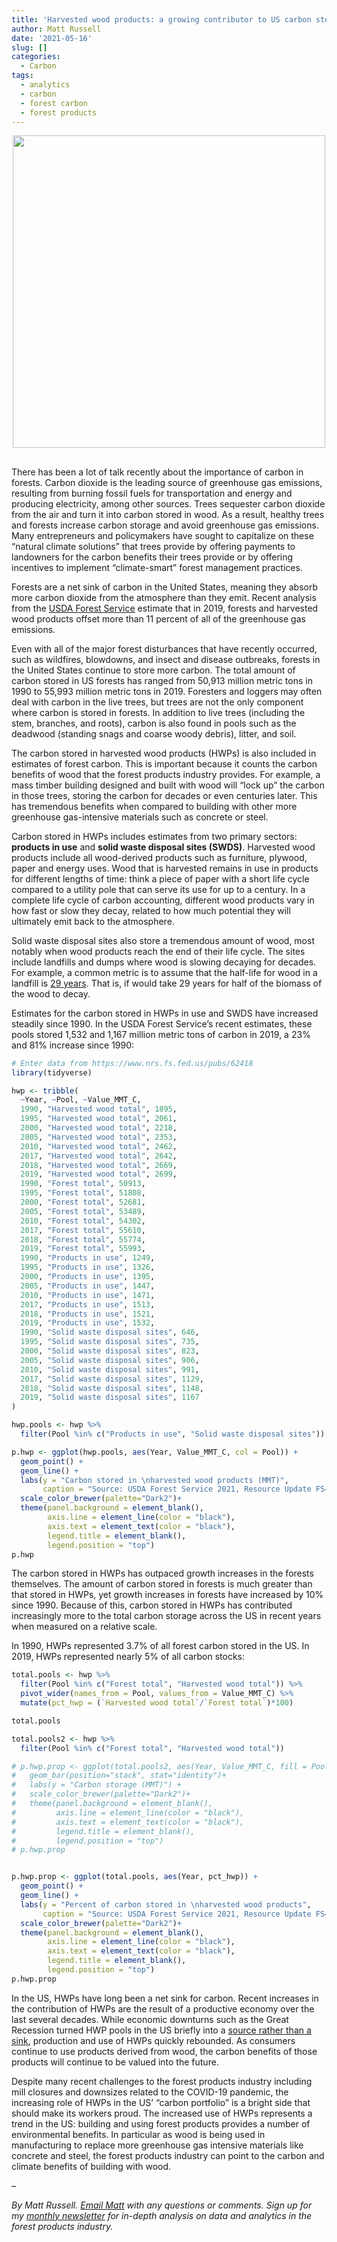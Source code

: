 ```yaml
---
title: 'Harvested wood products: a growing contributor to US carbon storage'
author: Matt Russell
date: '2021-05-16'
slug: []
categories:
  - Carbon
tags:
  - analytics
  - carbon
  - forest carbon
  - forest products
---
```


<center>

![](wood.jpg){width=500px}
</center>

## 

There has been a lot of talk recently about the importance of carbon in forests. Carbon dioxide is the leading source of greenhouse gas emissions, resulting from burning fossil fuels for transportation and energy and producing electricity, among other sources. Trees sequester carbon dioxide from the air and turn it into carbon stored in wood. As a result, healthy trees and forests increase carbon storage and avoid greenhouse gas emissions.  Many entrepreneurs and policymakers have sought to capitalize on these "natural climate solutions" that trees provide by offering payments to landowners for the carbon benefits their trees provide or by offering incentives to implement "climate-smart" forest management practices.

Forests are a net sink of carbon in the United States, meaning they absorb more carbon dioxide from the atmosphere than they emit. Recent analysis from the [USDA Forest Service](https://www.nrs.fs.fed.us/pubs/62418) estimate that in 2019, forests and harvested wood products offset more than 11 percent of all of the greenhouse gas emissions. 

Even with all of the major forest disturbances that have recently occurred, such as wildfires, blowdowns, and insect and disease outbreaks, forests in the United States continue to store more carbon. The total amount of carbon stored in US forests has ranged from 50,913 million metric tons in 1990 to 55,993 million metric tons in 2019. Foresters and loggers may often deal with carbon in the live trees, but trees are not the only component where carbon is stored in forests. In addition to live trees (including the stem, branches, and roots), carbon is also found in pools such as the deadwood (standing snags and coarse woody debris), litter, and soil.

The carbon stored in harvested wood products (HWPs) is also included in estimates of forest carbon. This is important because it counts the carbon benefits of wood that the forest products industry provides. For example, a mass timber building designed and built with wood will "lock up" the carbon in those trees, storing the carbon for decades or even centuries later. This has tremendous benefits when compared to building with other more greenhouse gas-intensive  materials such as concrete or steel. 

Carbon stored in HWPs includes estimates from two primary sectors: **products in use** and **solid waste disposal sites (SWDS)**. Harvested wood products include all wood-derived products such as furniture, plywood, paper and energy uses. Wood that is harvested remains in use in products for different lengths of time: think a piece of paper with a short life cycle compared to a utility pole that can serve its use for up to a century. In a complete life cycle of carbon accounting, different wood products vary in how fast or slow they decay, related to how much potential they will ultimately emit back to the atmosphere.

Solid waste disposal sites also store a tremendous amount of wood, most notably when wood products reach the end of their life cycle. The sites include landfills and dumps where wood is slowing decaying for decades. For example, a common metric is to assume that the half-life for wood in a landfill is [29 years](https://www.fs.usda.gov/treesearch/pubs/31171). That is, if would take 29 years for half of the biomass of the wood to decay.

Estimates for the carbon stored in HWPs in use and SWDS have increased steadily since 1990. In the USDA Forest Service's recent estimates, these pools stored 1,532 and 1,167 million metric tons of carbon in 2019, a 23% and 81% increase since 1990:

```r
# Enter data from https://www.nrs.fs.fed.us/pubs/62418
library(tidyverse)

hwp <- tribble(
  ~Year, ~Pool, ~Value_MMT_C,
  1990, "Harvested wood total", 1895,
  1995, "Harvested wood total", 2061,
  2000, "Harvested wood total", 2218,
  2005, "Harvested wood total", 2353,
  2010, "Harvested wood total", 2462,
  2017, "Harvested wood total", 2642, 
  2018, "Harvested wood total", 2669,
  2019, "Harvested wood total", 2699,
  1990, "Forest total", 50913,
  1995, "Forest total", 51808,
  2000, "Forest total", 52681,
  2005, "Forest total", 53489,
  2010, "Forest total", 54302,
  2017, "Forest total", 55610, 
  2018, "Forest total", 55774,
  2019, "Forest total", 55993,
  1990, "Products in use", 1249,
  1995, "Products in use", 1326,
  2000, "Products in use", 1395,
  2005, "Products in use", 1447,
  2010, "Products in use", 1471,
  2017, "Products in use", 1513, 
  2018, "Products in use", 1521,
  2019, "Products in use", 1532,
  1990, "Solid waste disposal sites", 646,
  1995, "Solid waste disposal sites", 735,
  2000, "Solid waste disposal sites", 823,
  2005, "Solid waste disposal sites", 906,
  2010, "Solid waste disposal sites", 991,
  2017, "Solid waste disposal sites", 1129, 
  2018, "Solid waste disposal sites", 1148,
  2019, "Solid waste disposal sites", 1167
)

hwp.pools <- hwp %>% 
  filter(Pool %in% c("Products in use", "Solid waste disposal sites"))
```

```r
p.hwp <- ggplot(hwp.pools, aes(Year, Value_MMT_C, col = Pool)) +
  geom_point() +
  geom_line() +
  labs(y = "Carbon stored in \nharvested wood products (MMT)",
       caption = "Source: USDA Forest Service 2021, Resource Update FS–307") +
  scale_color_brewer(palette="Dark2")+
  theme(panel.background = element_blank(),
        axis.line = element_line(color = "black"),
        axis.text = element_text(color = "black"),
        legend.title = element_blank(),
        legend.position = "top")
p.hwp
```

The carbon stored in HWPs has outpaced growth increases in the forests themselves. The amount of carbon stored in forests is much greater than that stored in HWPs, yet growth increases in forests have increased by 10% since 1990. Because of this, carbon stored in HWPs has contributed increasingly more to the total carbon storage across the US in recent years when measured on a relative scale. 

In 1990, HWPs represented 3.7% of all forest carbon stored in the US. In 2019, HWPs represented nearly 5% of all carbon stocks: 

```r
total.pools <- hwp %>% 
  filter(Pool %in% c("Forest total", "Harvested wood total")) %>% 
  pivot_wider(names_from = Pool, values_from = Value_MMT_C) %>% 
  mutate(pct_hwp = (`Harvested wood total`/`Forest total`)*100)

total.pools

total.pools2 <- hwp %>% 
  filter(Pool %in% c("Forest total", "Harvested wood total"))
```

```r
# p.hwp.prop <- ggplot(total.pools2, aes(Year, Value_MMT_C, fill = Pool)) +
#   geom_bar(position="stack", stat="identity")+
#   labs(y = "Carbon storage (MMT)") +
#   scale_color_brewer(palette="Dark2")+
#   theme(panel.background = element_blank(),
#         axis.line = element_line(color = "black"),
#         axis.text = element_text(color = "black"),
#         legend.title = element_blank(),
#         legend.position = "top")
# p.hwp.prop


p.hwp.prop <- ggplot(total.pools, aes(Year, pct_hwp)) +
  geom_point() +
  geom_line() +
  labs(y = "Percent of carbon stored in \nharvested wood products",
       caption = "Source: USDA Forest Service 2021, Resource Update FS–307") +
  scale_color_brewer(palette="Dark2")+
  theme(panel.background = element_blank(),
        axis.line = element_line(color = "black"),
        axis.text = element_text(color = "black"),
        legend.title = element_blank(),
        legend.position = "top")
p.hwp.prop
```

In the US, HWPs have long been a net sink for carbon. Recent increases in the contribution of HWPs are the result of a productive economy over the last several decades. While economic downturns such as the Great Recession turned HWP pools in the US briefly into a [source rather than a sink](https://www.pnas.org/content/116/29/14526), production and use of HWPs quickly rebounded. As consumers continue to use products derived from wood, the carbon benefits of those products will continue to be valued into the future.    

Despite many recent challenges to the forest products industry including mill closures and downsizes related to the COVID-19 pandemic, the increasing role of HWPs in the US' "carbon portfolio" is a bright side that should make its workers proud. The increased use of HWPs represents a trend in the US: building and using forest products provides a number of environmental benefits. In particular as wood is being used in manufacturing to replace more greenhouse gas intensive materials like concrete and steel, the forest products industry can point to the carbon and climate benefits of building with wood. 

--

*By Matt Russell. [Email Matt](mailto:matt@arbor-analytics.com) with any questions or comments. Sign up for my [monthly newsletter](https://mailchi.mp/d96897dc0f46/arbor-analytics) for in-depth analysis on data and analytics in the forest products industry.*
